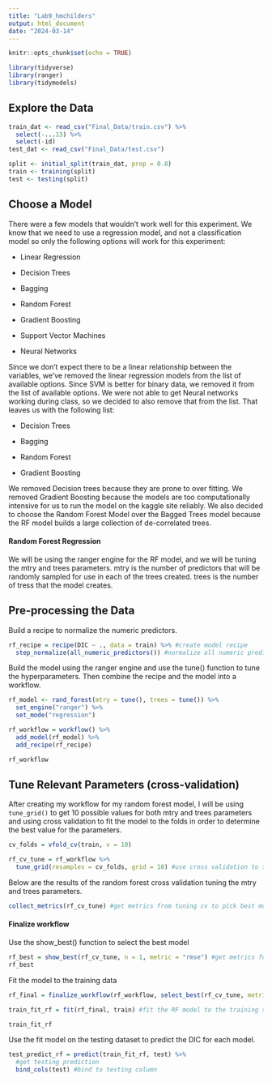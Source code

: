 ```yaml
---
title: "Lab9_hmchilders"
output: html_document
date: "2024-03-14"
---
```


```r
knitr::opts_chunk$set(echo = TRUE)
```

```r
library(tidyverse)
library(ranger)
library(tidymodels)
```

## Explore the Data

```r
train_dat <- read_csv("Final_Data/train.csv") %>% 
  select(-...13) %>% 
  select(-id)
test_dat <- read_csv("Final_Data/test.csv")

split <- initial_split(train_dat, prop = 0.8)
train <- training(split)
test <- testing(split)

```

## Choose a Model

There were a few models that wouldn't work well for this experiment. We know that we need to use a regression model, and not a classification model so only the following options will work for this experiment:

-   Linear Regression

-   Decision Trees

-   Bagging

-   Random Forest

-   Gradient Boosting

-   Support Vector Machines

-   Neural Networks

Since we don't expect there to be a linear relationship between the variables, we've removed the linear regression models from the list of available options. Since SVM is better for binary data, we removed it from the list of available options. We were not able to get Neural networks working during class, so we decided to also remove that from the list. That leaves us with the following list:

-   Decision Trees

-   Bagging

-   Random Forest

-   Gradient Boosting

We removed Decision trees because they are prone to over fitting. We removed Gradient Boosting because the models are too computationally intensive for us to run the model on the kaggle site reliably. We also decided to choose the Random Forest Model over the Bagged Trees model because the RF model builds a large collection of de-correlated trees.

#### Random Forest Regression

We will be using the ranger engine for the RF model, and we will be tuning the mtry and trees parameters. mtry is the number of predictors that will be randomly sampled for use in each of the trees created. trees is the number of tress that the model creates.

## Pre-processing the Data

Build a recipe to normalize the numeric predictors.

```r
rf_recipe = recipe(DIC ~ ., data = train) %>% #create model recipe
  step_normalize(all_numeric_predictors()) #normalize all numeric predictors

```

Build the model using the ranger engine and use the tune() function to tune the hyperparameters. Then combine the recipe and the model into a workflow.

```r
rf_model <- rand_forest(mtry = tune(), trees = tune()) %>% 
  set_engine("ranger") %>% 
  set_mode("regression")

rf_workflow = workflow() %>% 
  add_model(rf_model) %>% 
  add_recipe(rf_recipe)

rf_workflow
```

## Tune Relevant Parameters (cross-validation)

After creating my workflow for my random forest model, I will be using `tune_grid()` to get 10 possible values for both mtry and trees parameters and using cross validation to fit the model to the folds in order to determine the best value for the parameters.

```r
cv_folds = vfold_cv(train, v = 10)

rf_cv_tune = rf_workflow %>%
  tune_grid(resamples = cv_folds, grid = 10) #use cross validation to tune mtry and trees parameters
```

Below are the results of the random forest cross validation tuning the mtry and trees parameters.

```r
collect_metrics(rf_cv_tune) #get metrics from tuning cv to pick best model
```

#### Finalize workflow

Use the show_best() function to select the best model

```r
rf_best = show_best(rf_cv_tune, n = 1, metric = "rmse") #get metrics for best random forest model
rf_best
```

Fit the model to the training data

```r
rf_final = finalize_workflow(rf_workflow, select_best(rf_cv_tune, metric = "rmse"))

train_fit_rf = fit(rf_final, train) #fit the RF model to the training set

train_fit_rf
```

Use the fit model on the testing dataset to predict the DIC for each model.

```r
test_predict_rf = predict(train_fit_rf, test) %>%
  #get testing prediction
  bind_cols(test) #bind to testing column
```
